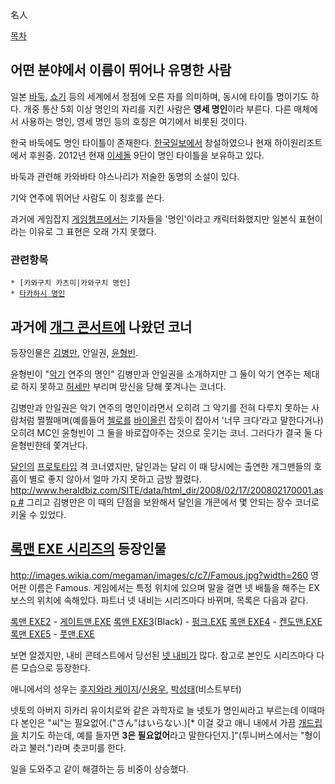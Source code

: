 名人

[[목차]]
== 어떤 분야에서 이름이 뛰어나 유명한 사람 ==
일본 [[바둑]], [[쇼기]] 등의 세계에서 정점에 오른 자를 의미하며, 동시에 타이틀 명이기도 하다. 개중 통산 5회 이상 명인의 자리를 지킨 사람은 '''영세 명인'''이라 부른다. 다른 매체에서 사용하는 명인, 영세 명인 등의 호칭은 여기에서 비롯된 것이다.

한국 바둑에도 명인 타이틀이 존재한다. [[한국일보]]에서 창설하였으나 현재 하이원리조트에서 후원중. 2012년 현재 [[이세돌]] 9단이 명인 타이틀을 보유하고 있다.

바둑과 관련해 카와바타 야스나리가 저술한 동명의 소설이 있다.

기악 연주에 뛰어난 사람도 이 칭호를 쓴다.

과거에 게임잡지 [[게임챔프]]에서는 기자들을 '명인'이라고 캐릭터화했지만 일본식 표현이라는 이유로 그 표현은 오래 가지 못했다.

=== 관련항목 ===
 * [카와구치 카츠미|카와구치 명인]
 * [[타카하시 명인]]


== 과거에 [[개그 콘서트]]에 나왔던 코너 ==
{{{#!html
<iframe width="420" height="315" src="http://www.youtube.com/embed/R4_r8BkH66Y" frameborder="0" allowfullscreen></iframe>}}}

등장인물은 [[김병만]], 안일권, [[윤형빈]].

윤형빈이 "[[악기]] 연주의 명인" 김병만과 안일권을 소개하지만 그 둘이 악기 연주는 제대로 하지 못하고 [[허세]]만 부리며 망신을 당해 쫓겨나는 코너다.

김병만과 안일권은 악기 연주의 명인이라면서 오히려 그 악기를 전혀 다루지 못하는 사람처럼 쩔쩔매며(예를들어 [[첼로]]를 [[바이올린]] 잡듯이 잡아서 '너무 크다'라고 말한다거나) 오히려 MC인 윤형빈이 그 둘을 바로잡아주는 것으로 웃기는 코너. 그러다가 결국 둘 다 윤형빈한테 쫓겨난다.

[[달인]]의 [[프로토타입]] 격 코너였지만, 달인과는 달리 이 때 당시에는 출연한 개그맨들의 호흡이 별로 좋지 않아서 얼마 가지 못하고 금방 짤렸다. [[http://www.heraldbiz.com/SITE/data/html_dir/2008/02/17/200802170001.asp #]] 그리고 김병만은 이 때의 단점을 보완해서 달인을 개콘에서 몇 안되는 장수 코너로 키울 수 있었다.


== [[록맨 EXE 시리즈]]의 등장인물 ==
http://images.wikia.com/megaman/images/c/c7/Famous.jpg?width=260
영어판 이름은 Famous.
게임에서는 특정 위치에 있으며 말을 걸면 넷 배틀을 해주는 EX보스의 위치에 속해있다. 파트너 넷 내비는 시리즈마다 바뀌며, 목록은 다음과 같다.

[[록맨 EXE2]] - [[게이트맨.EXE]]
[[록맨 EXE3]](Black) - [[펑크.EXE]]
[[록맨 EXE4]] - [[켄도맨.EXE]]
[[록맨 EXE5]] - [[풋맨.EXE]]

보면 알겠지만, 내비 콘테스트에서 당선된 [[넷 내비]]가 많다.
참고로 본인도 시리즈마다 다른 모습으로 등장한다.

애니에서의 성우는 [[후지와라 케이지]]/[[신용우]], [[박성태]](비스트부터)

넷토의 아버지 히카리 유이치로와 같은 과학자로 늘 넷토가 명인씨라고 부르는데 이때마다 본인은 "씨"는 필요없어.("さん"はいらない.)[* 이걸 갖고 애니 내에서 가끔 [[개드립]]을 치기도 하는데, 예를 들자면 '''3은 필요없어'''라고 말한다던지.]"(투니버스에서는 "형이라고 불러.")라며 츳코미를 한다. 

일을 도와주고 같이 해결하는 등 비중이 상승했다.
